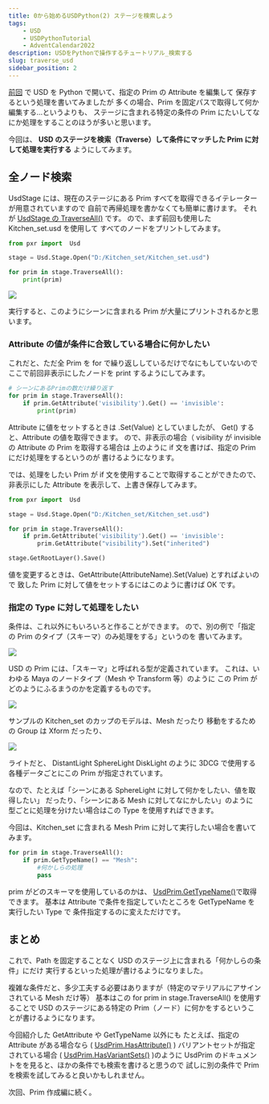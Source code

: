 ```yaml
---
title: 0から始めるUSDPython(2) ステージを検索しよう
tags:
    - USD
    - USDPythonTutorial
    - AdventCalendar2022
description: USDをPythonで操作するチュートリアル_検索する
slug: traverse_usd
sidebar_position: 2
---
```


[前回](start_usd_python) で USD を Python で開いて、指定の Prim の Attribute を編集して
保存するという処理を書いてみましたが
多くの場合、Prim を固定パスで取得して何か編集する…というよりも、
ステージに含まれる特定の条件の Prim にたいしてなにか処理をすることのほうが多いと思います。

今回は、
**USD のステージを検索（Traverse）して条件にマッチした Prim に対して処理を実行する**
ようにしてみます。

## 全ノード検索

UsdStage には、現在のステージにある Prim すべてを取得できるイテレーターが用意されていますので
自前で再帰処理を書かなくても簡単に書けます。
それが [UsdStage の TraverseAll()](https://graphics.pixar.com/usd/dev/api/class_usd_stage.html#a71559921b1e48949207817b2fd8bd01b) です。
ので、まず前回も使用した Kitchen_set.usd を使用して
すべてのノードをプリントしてみます。

```python
from pxr import  Usd

stage = Usd.Stage.Open("D:/Kitchen_set/Kitchen_set.usd")

for prim in stage.TraverseAll():
    print(prim)
```

![](https://gyazo.com/bb1e117e09a3d2afbe81d9b7f59277c6.png)

実行すると、このようにシーンに含まれる Prim が大量にプリントされるかと思います。

### Attribute の値が条件に合致している場合に何かしたい

これだと、ただ全 Prim を for で繰り返ししているだけでなにもしていないので
ここで前回非表示にしたノードを print するようにしてみます。

```python
# シーンにあるPrimの数だけ繰り返す
for prim in stage.TraverseAll():
    if prim.GetAttribute('visibility').Get() == 'invisible':
        print(prim)
```

Attribute に値をセットするときは .Set(Value) としていましたが、
Get() すると、Attribute の値を取得できます。
ので、非表示の場合（ visibility が invisible の Attribute の Prim を取得する場合は
上のように if 文を書けば、指定の Prim にだけ処理をするというのが
書けるようになります。

では、処理をしたい Prim が if 文を使用することで取得することができたので、
非表示にした Attribute を表示して、上書き保存してみます。

```python
from pxr import  Usd

stage = Usd.Stage.Open("D:/Kitchen_set/Kitchen_set.usd")

for prim in stage.TraverseAll():
    if prim.GetAttribute('visibility').Get() == 'invisible':
        prim.GetAttribute("visibility").Set("inherited")

stage.GetRootLayer().Save()
```

値を変更するときは、GetAttribute(AttributeName).Set(Value) とすればよいので
致した Prim に対して値をセットするにはこのように書けば OK です。

### 指定の Type に対して処理をしたい

条件は、これ以外にもいろいろと作ることができます。
ので、別の例で「指定の Prim のタイプ（スキーマ）のみ処理をする」というのを
書いてみます。

![](https://gyazo.com/5ec584cdd6c95b1b78c66fde75edcdd0.png)

USD の Prim には、「スキーマ」と呼ばれる型が定義されています。
これは、いわゆる Maya のノードタイプ（Mesh や Transform 等）のように
この Prim がどのようにふるまうのかを定義するものです。

![](https://gyazo.com/b46318a1ecdd6a1d97850154beb53b29.png)

サンプルの Kitchen_set のカップのモデルは、Mesh だったり
移動をするための Group は Xform だったり、

![](https://gyazo.com/cd27ed63643acc747eb793b66bbfee2e.png)

ライトだと、 DistantLight SphereLight DiskLight のように
3DCG で使用する各種データごとにこの Prim が指定されています。

なので、たとえば「シーンにある SphereLight に対して何かをしたい、値を取得したい」
だったり、「シーンにある Mesh に対してなにかしたい」のように
型ごとに処理を分けたい場合はこの Type を使用すればできます。

今回は、Kitchen_set に含まれる Mesh Prim に対して実行したい場合を書いてみます。

```python
for prim in stage.TraverseAll():
    if prim.GetTypeName() == "Mesh":
        #何かしらの処理
        pass
```

prim がどのスキーマを使用しているのかは、 [UsdPrim.GetTypeName()](https://graphics.pixar.com/usd/dev/api/class_usd_prim.html#a8cc8a084710338ce2de6eeba7872c194)で取得できます。
基本は Attribute で条件を指定していたところを GetTypeName を実行したい Type で
条件指定するのに変えただけです。

## まとめ

これで、Path を固定することなく USD のステージ上に含まれる「何かしらの条件」にだけ
実行するといった処理が書けるようになりました。

複雑な条件だと、多少工夫する必要はありますが（特定のマテリアルにアサインされている Mesh だけ等）
基本はこの for prim in stage.TraverseAll() を使用することで
USD のステージにある特定の Prim（ノード）に何かをするということが書けるようになります。

今回紹介した GetAttribute や GetTypeName 以外にも
たとえば、指定の Attribute がある場合なら ( [UsdPrim.HasAttribute()](https://graphics.pixar.com/usd/dev/api/class_usd_prim.html#a6092b2a26c8f94cf68eb77e45bd1f8d5) ) バリアントセットが指定されている場合 ( [UsdPrim.HasVariantSets()](https://graphics.pixar.com/usd/dev/api/class_usd_prim.html#a87443b32a72f95ca96d960b4e96cbf02) )のように
UsdPrim のドキュメントをを見ると、ほかの条件でも検索を書けると思うので
試しに別の条件で Prim を検索を試してみると良いかもしれません。

次回、Prim 作成編に続く。
